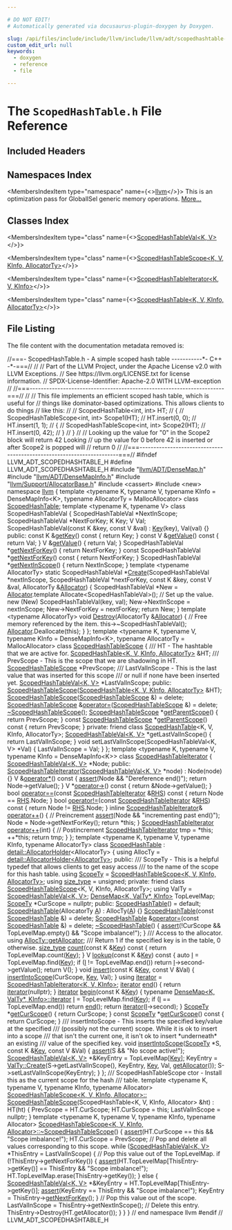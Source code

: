 ```yaml
---

# DO NOT EDIT!
# Automatically generated via docusaurus-plugin-doxygen by Doxygen.

slug: /api/files/include/include/llvm/include/llvm/adt/scopedhashtable-h
custom_edit_url: null
keywords:
  - doxygen
  - reference
  - file

---
```





# The `ScopedHashTable.h` File Reference

<DoxygenPage pluginConfig={pluginConfig}>



## Included Headers

<IncludesList>
<IncludesListItem
  filePath="llvm/ADT/DenseMap.h"
  permalink="/docs/api/files/include/include/llvm/include/llvm/adt/densemap-h"
  isLocal="true" />
<IncludesListItem
  filePath="llvm/ADT/DenseMapInfo.h"
  permalink="/docs/api/files/include/include/llvm/include/llvm/adt/densemapinfo-h"
  isLocal="true" />
<IncludesListItem
  filePath="llvm/Support/AllocatorBase.h"
  permalink="/docs/api/files/include/include/llvm/include/llvm/support/allocatorbase-h"
  isLocal="true" />
<IncludesListItem
  filePath="cassert"
  permalink=""
  isLocal="false" />
<IncludesListItem
  filePath="new"
  permalink=""
  isLocal="false" />
</IncludesList>

## Namespaces Index

<MembersIndex>

<MembersIndexItem
  type="namespace"
  name={<><a href="/docs/api/namespaces/llvm">llvm</a></>}>
This is an optimization pass for GlobalISel generic memory operations. <a href="/docs/api/namespaces/llvm/#details">More...</a>
</MembersIndexItem>

</MembersIndex>

## Classes Index

<MembersIndex>

<MembersIndexItem
  type="class"
  name={<><a href="/docs/api/classes/llvm/scopedhashtableval">ScopedHashTableVal&lt;K, V&gt;</a></>}>
</MembersIndexItem>

<MembersIndexItem
  type="class"
  name={<><a href="/docs/api/classes/llvm/scopedhashtablescope">ScopedHashTableScope&lt;K, V, KInfo, AllocatorTy&gt;</a></>}>
</MembersIndexItem>

<MembersIndexItem
  type="class"
  name={<><a href="/docs/api/classes/llvm/scopedhashtableiterator">ScopedHashTableIterator&lt;K, V, KInfo&gt;</a></>}>
</MembersIndexItem>

<MembersIndexItem
  type="class"
  name={<><a href="/docs/api/classes/llvm/scopedhashtable">ScopedHashTable&lt;K, V, KInfo, AllocatorTy&gt;</a></>}>
</MembersIndexItem>

</MembersIndex>


## File Listing

The file content with the documentation metadata removed is:

<ProgramListing>

<Link id="l00001" /><CodeLine lineNumber="1"><Highlight kind="comment">//===- ScopedHashTable.h - A simple scoped hash table -----------&#42;- C++ -&#42;-===//</Highlight><Highlight kind="normal"></Highlight></CodeLine>
<Link id="l00002" /><CodeLine lineNumber="2"><Highlight kind="normal"></Highlight><Highlight kind="comment">//</Highlight><Highlight kind="normal"></Highlight></CodeLine>
<Link id="l00003" /><CodeLine lineNumber="3"><Highlight kind="normal"></Highlight><Highlight kind="comment">// Part of the LLVM Project, under the Apache License v2.0 with LLVM Exceptions.</Highlight><Highlight kind="normal"></Highlight></CodeLine>
<Link id="l00004" /><CodeLine lineNumber="4"><Highlight kind="normal"></Highlight><Highlight kind="comment">// See https://llvm.org/LICENSE.txt for license information.</Highlight><Highlight kind="normal"></Highlight></CodeLine>
<Link id="l00005" /><CodeLine lineNumber="5"><Highlight kind="normal"></Highlight><Highlight kind="comment">// SPDX-License-Identifier: Apache-2.0 WITH LLVM-exception</Highlight><Highlight kind="normal"></Highlight></CodeLine>
<Link id="l00006" /><CodeLine lineNumber="6"><Highlight kind="normal"></Highlight><Highlight kind="comment">//</Highlight><Highlight kind="normal"></Highlight></CodeLine>
<Link id="l00007" /><CodeLine lineNumber="7"><Highlight kind="normal"></Highlight><Highlight kind="comment">//===----------------------------------------------------------------------===//</Highlight><Highlight kind="normal"></Highlight></CodeLine>
<Link id="l00008" /><CodeLine lineNumber="8"><Highlight kind="normal"></Highlight><Highlight kind="comment">//</Highlight><Highlight kind="normal"></Highlight></CodeLine>
<Link id="l00009" /><CodeLine lineNumber="9"><Highlight kind="normal"></Highlight><Highlight kind="comment">// This file implements an efficient scoped hash table, which is useful for</Highlight><Highlight kind="normal"></Highlight></CodeLine>
<Link id="l00010" /><CodeLine lineNumber="10"><Highlight kind="normal"></Highlight><Highlight kind="comment">// things like dominator-based optimizations.  This allows clients to do things</Highlight><Highlight kind="normal"></Highlight></CodeLine>
<Link id="l00011" /><CodeLine lineNumber="11"><Highlight kind="normal"></Highlight><Highlight kind="comment">// like this:</Highlight><Highlight kind="normal"></Highlight></CodeLine>
<Link id="l00012" /><CodeLine lineNumber="12"><Highlight kind="normal"></Highlight><Highlight kind="comment">//</Highlight><Highlight kind="normal"></Highlight></CodeLine>
<Link id="l00013" /><CodeLine lineNumber="13"><Highlight kind="normal"></Highlight><Highlight kind="comment">//  ScopedHashTable&lt;int, int&gt; HT;</Highlight><Highlight kind="normal"></Highlight></CodeLine>
<Link id="l00014" /><CodeLine lineNumber="14"><Highlight kind="normal"></Highlight><Highlight kind="comment">//  &#123;</Highlight><Highlight kind="normal"></Highlight></CodeLine>
<Link id="l00015" /><CodeLine lineNumber="15"><Highlight kind="normal"></Highlight><Highlight kind="comment">//    ScopedHashTableScope&lt;int, int&gt; Scope1(HT);</Highlight><Highlight kind="normal"></Highlight></CodeLine>
<Link id="l00016" /><CodeLine lineNumber="16"><Highlight kind="normal"></Highlight><Highlight kind="comment">//    HT.insert(0, 0);</Highlight><Highlight kind="normal"></Highlight></CodeLine>
<Link id="l00017" /><CodeLine lineNumber="17"><Highlight kind="normal"></Highlight><Highlight kind="comment">//    HT.insert(1, 1);</Highlight><Highlight kind="normal"></Highlight></CodeLine>
<Link id="l00018" /><CodeLine lineNumber="18"><Highlight kind="normal"></Highlight><Highlight kind="comment">//    &#123;</Highlight><Highlight kind="normal"></Highlight></CodeLine>
<Link id="l00019" /><CodeLine lineNumber="19"><Highlight kind="normal"></Highlight><Highlight kind="comment">//      ScopedHashTableScope&lt;int, int&gt; Scope2(HT);</Highlight><Highlight kind="normal"></Highlight></CodeLine>
<Link id="l00020" /><CodeLine lineNumber="20"><Highlight kind="normal"></Highlight><Highlight kind="comment">//      HT.insert(0, 42);</Highlight><Highlight kind="normal"></Highlight></CodeLine>
<Link id="l00021" /><CodeLine lineNumber="21"><Highlight kind="normal"></Highlight><Highlight kind="comment">//    &#125;</Highlight><Highlight kind="normal"></Highlight></CodeLine>
<Link id="l00022" /><CodeLine lineNumber="22"><Highlight kind="normal"></Highlight><Highlight kind="comment">//  &#125;</Highlight><Highlight kind="normal"></Highlight></CodeLine>
<Link id="l00023" /><CodeLine lineNumber="23"><Highlight kind="normal"></Highlight><Highlight kind="comment">//</Highlight><Highlight kind="normal"></Highlight></CodeLine>
<Link id="l00024" /><CodeLine lineNumber="24"><Highlight kind="normal"></Highlight><Highlight kind="comment">// Looking up the value for &quot;0&quot; in the Scope2 block will return 42  Looking</Highlight><Highlight kind="normal"></Highlight></CodeLine>
<Link id="l00025" /><CodeLine lineNumber="25"><Highlight kind="normal"></Highlight><Highlight kind="comment">// up the value for 0 before 42 is inserted or after Scope2 is popped will</Highlight><Highlight kind="normal"></Highlight></CodeLine>
<Link id="l00026" /><CodeLine lineNumber="26"><Highlight kind="normal"></Highlight><Highlight kind="comment">// return 0</Highlight><Highlight kind="normal"></Highlight></CodeLine>
<Link id="l00027" /><CodeLine lineNumber="27"><Highlight kind="normal"></Highlight><Highlight kind="comment">//</Highlight><Highlight kind="normal"></Highlight></CodeLine>
<Link id="l00028" /><CodeLine lineNumber="28"><Highlight kind="normal"></Highlight><Highlight kind="comment">//===----------------------------------------------------------------------===//</Highlight><Highlight kind="normal"></Highlight></CodeLine>
<Link id="l00029" /><CodeLine lineNumber="29"><Highlight kind="normal"></Highlight></CodeLine>
<Link id="l00030" /><CodeLine lineNumber="30"><Highlight kind="normal"></Highlight><Highlight kind="preprocessor">#ifndef LLVM&#95;ADT&#95;SCOPEDHASHTABLE&#95;H</Highlight><Highlight kind="normal"></Highlight></CodeLine>
<Link id="l00031" /><CodeLine lineNumber="31"><Highlight kind="normal"></Highlight><Highlight kind="preprocessor">#define LLVM&#95;ADT&#95;SCOPEDHASHTABLE&#95;H</Highlight><Highlight kind="normal"></Highlight></CodeLine>
<Link id="l00032" /><CodeLine lineNumber="32"><Highlight kind="normal"></Highlight></CodeLine>
<Link id="l00033" /><CodeLine lineNumber="33"><Highlight kind="normal"></Highlight><Highlight kind="preprocessor">#include &quot;<a href="/docs/api/files/include/include/llvm/include/llvm/adt/densemap-h">llvm/ADT/DenseMap.h</a>&quot;</Highlight><Highlight kind="normal"></Highlight></CodeLine>
<Link id="l00034" /><CodeLine lineNumber="34"><Highlight kind="normal"></Highlight><Highlight kind="preprocessor">#include &quot;<a href="/docs/api/files/include/include/llvm/include/llvm/adt/densemapinfo-h">llvm/ADT/DenseMapInfo.h</a>&quot;</Highlight><Highlight kind="normal"></Highlight></CodeLine>
<Link id="l00035" /><CodeLine lineNumber="35"><Highlight kind="normal"></Highlight><Highlight kind="preprocessor">#include &quot;<a href="/docs/api/files/include/include/llvm/include/llvm/support/allocatorbase-h">llvm/Support/AllocatorBase.h</a>&quot;</Highlight><Highlight kind="normal"></Highlight></CodeLine>
<Link id="l00036" /><CodeLine lineNumber="36"><Highlight kind="normal"></Highlight><Highlight kind="preprocessor">#include &lt;cassert&gt;</Highlight><Highlight kind="normal"></Highlight></CodeLine>
<Link id="l00037" /><CodeLine lineNumber="37"><Highlight kind="normal"></Highlight><Highlight kind="preprocessor">#include &lt;new&gt;</Highlight><Highlight kind="normal"></Highlight></CodeLine>
<Link id="l00038" /><CodeLine lineNumber="38"><Highlight kind="normal"></Highlight></CodeLine>
<Link id="l00039" /><CodeLine lineNumber="39"><Highlight kind="normal"></Highlight><Highlight kind="keyword">namespace </Highlight><Highlight kind="normal"><a href="/docs/api/namespaces/llvm">llvm</a> &#123;</Highlight></CodeLine>
<Link id="l00040" /><CodeLine lineNumber="40"><Highlight kind="normal"></Highlight></CodeLine>
<Link id="l00041" /><CodeLine lineNumber="41"><Highlight kind="normal"></Highlight><Highlight kind="keyword">template</Highlight><Highlight kind="normal"> &lt;</Highlight><Highlight kind="keyword">typename</Highlight><Highlight kind="normal"> K, </Highlight><Highlight kind="keyword">typename</Highlight><Highlight kind="normal"> V, </Highlight><Highlight kind="keyword">typename</Highlight><Highlight kind="normal"> KInfo = DenseMapInfo&lt;K&gt;,</Highlight></CodeLine>
<Link id="l00042" /><CodeLine lineNumber="42"><Highlight kind="normal">          </Highlight><Highlight kind="keyword">typename</Highlight><Highlight kind="normal"> AllocatorTy = MallocAllocator&gt;</Highlight></CodeLine>
<Link id="l00043" /><CodeLine lineNumber="43"><Highlight kind="normal"></Highlight><Highlight kind="keyword">class </Highlight><Highlight kind="normal"><a href="/docs/api/classes/llvm/scopedhashtable">ScopedHashTable</a>;</Highlight></CodeLine>
<Link id="l00044" /><CodeLine lineNumber="44"><Highlight kind="normal"></Highlight></CodeLine>
<Link id="l00045" /><CodeLine lineNumber="45"><Highlight kind="normal"></Highlight><Highlight kind="keyword">template</Highlight><Highlight kind="normal"> &lt;</Highlight><Highlight kind="keyword">typename</Highlight><Highlight kind="normal"> K, </Highlight><Highlight kind="keyword">typename</Highlight><Highlight kind="normal"> V&gt;</Highlight></CodeLine>
<Link id="l00046" /><CodeLine lineNumber="46" lineLink="/docs/api/classes/llvm/scopedhashtableval"><Highlight kind="normal"></Highlight><Highlight kind="keyword">class </Highlight><Highlight kind="normal">ScopedHashTableVal &#123;</Highlight></CodeLine>
<Link id="l00047" /><CodeLine lineNumber="47"><Highlight kind="normal">  ScopedHashTableVal &#42;NextInScope;</Highlight></CodeLine>
<Link id="l00048" /><CodeLine lineNumber="48"><Highlight kind="normal">  ScopedHashTableVal &#42;NextForKey;</Highlight></CodeLine>
<Link id="l00049" /><CodeLine lineNumber="49"><Highlight kind="normal">  K Key;</Highlight></CodeLine>
<Link id="l00050" /><CodeLine lineNumber="50"><Highlight kind="normal">  V Val;</Highlight></CodeLine>
<Link id="l00051" /><CodeLine lineNumber="51"><Highlight kind="normal"></Highlight></CodeLine>
<Link id="l00052" /><CodeLine lineNumber="52"><Highlight kind="normal">  ScopedHashTableVal(</Highlight><Highlight kind="keyword">const</Highlight><Highlight kind="normal"> K &amp;key, </Highlight><Highlight kind="keyword">const</Highlight><Highlight kind="normal"> V &amp;val) : <a href="/docs/api/namespaces/llvm/#a98c6256d0644613c6b5b3e2ef06ef5ce">Key</a>(key), Val(val) &#123;&#125;</Highlight></CodeLine>
<Link id="l00053" /><CodeLine lineNumber="53"><Highlight kind="normal"></Highlight></CodeLine>
<Link id="l00054" /><CodeLine lineNumber="54"><Highlight kind="normal"></Highlight><Highlight kind="keyword">public</Highlight><Highlight kind="normal">:</Highlight></CodeLine>
<Link id="l00055" /><CodeLine lineNumber="55" lineLink="/docs/api/classes/llvm/scopedhashtableval/#ace5a29e75564ccebe554c7dda1aae12b"><Highlight kind="normal">  </Highlight><Highlight kind="keyword">const</Highlight><Highlight kind="normal"> K &amp;<a href="/docs/api/classes/llvm/scopedhashtableval/#ace5a29e75564ccebe554c7dda1aae12b">getKey</a>()</Highlight><Highlight kind="keyword"> const </Highlight><Highlight kind="normal">&#123; </Highlight><Highlight kind="keywordflow">return</Highlight><Highlight kind="normal"> Key; &#125;</Highlight></CodeLine>
<Link id="l00056" /><CodeLine lineNumber="56" lineLink="/docs/api/classes/llvm/scopedhashtableval/#ae7c9172f0e614ed7b6b650b39dad03fb"><Highlight kind="normal">  </Highlight><Highlight kind="keyword">const</Highlight><Highlight kind="normal"> V &amp;<a href="/docs/api/classes/llvm/scopedhashtableval/#ae7c9172f0e614ed7b6b650b39dad03fb">getValue</a>()</Highlight><Highlight kind="keyword"> const </Highlight><Highlight kind="normal">&#123; </Highlight><Highlight kind="keywordflow">return</Highlight><Highlight kind="normal"> Val; &#125;</Highlight></CodeLine>
<Link id="l00057" /><CodeLine lineNumber="57" lineLink="/docs/api/classes/llvm/scopedhashtableval/#a2a6293431d6f6c1ae3c07b256b81fbc5"><Highlight kind="normal">  V &amp;<a href="/docs/api/classes/llvm/scopedhashtableval/#a2a6293431d6f6c1ae3c07b256b81fbc5">getValue</a>() &#123; </Highlight><Highlight kind="keywordflow">return</Highlight><Highlight kind="normal"> Val; &#125;</Highlight></CodeLine>
<Link id="l00058" /><CodeLine lineNumber="58"><Highlight kind="normal"></Highlight></CodeLine>
<Link id="l00059" /><CodeLine lineNumber="59" lineLink="/docs/api/classes/llvm/scopedhashtableval/#a597a5c17243399240755269d48bd9c1e"><Highlight kind="normal">  ScopedHashTableVal &#42;<a href="/docs/api/classes/llvm/scopedhashtableval/#a597a5c17243399240755269d48bd9c1e">getNextForKey</a>() &#123; </Highlight><Highlight kind="keywordflow">return</Highlight><Highlight kind="normal"> NextForKey; &#125;</Highlight></CodeLine>
<Link id="l00060" /><CodeLine lineNumber="60" lineLink="/docs/api/classes/llvm/scopedhashtableval/#aa3e788e3619b7596f770ddeba196a493"><Highlight kind="normal">  </Highlight><Highlight kind="keyword">const</Highlight><Highlight kind="normal"> ScopedHashTableVal &#42;<a href="/docs/api/classes/llvm/scopedhashtableval/#aa3e788e3619b7596f770ddeba196a493">getNextForKey</a>()</Highlight><Highlight kind="keyword"> const </Highlight><Highlight kind="normal">&#123; </Highlight><Highlight kind="keywordflow">return</Highlight><Highlight kind="normal"> NextForKey; &#125;</Highlight></CodeLine>
<Link id="l00061" /><CodeLine lineNumber="61" lineLink="/docs/api/classes/llvm/scopedhashtableval/#a177c8601cf38b4dc7b2539a10e05e539"><Highlight kind="normal">  ScopedHashTableVal &#42;<a href="/docs/api/classes/llvm/scopedhashtableval/#a177c8601cf38b4dc7b2539a10e05e539">getNextInScope</a>() &#123; </Highlight><Highlight kind="keywordflow">return</Highlight><Highlight kind="normal"> NextInScope; &#125;</Highlight></CodeLine>
<Link id="l00062" /><CodeLine lineNumber="62"><Highlight kind="normal"></Highlight></CodeLine>
<Link id="l00063" /><CodeLine lineNumber="63"><Highlight kind="normal">  </Highlight><Highlight kind="keyword">template</Highlight><Highlight kind="normal"> &lt;</Highlight><Highlight kind="keyword">typename</Highlight><Highlight kind="normal"> AllocatorTy&gt;</Highlight></CodeLine>
<Link id="l00064" /><CodeLine lineNumber="64" lineLink="/docs/api/classes/llvm/scopedhashtableval/#a6d22d2a91de38c04fe692f57ed5aba3e"><Highlight kind="normal">  </Highlight><Highlight kind="keyword">static</Highlight><Highlight kind="normal"> ScopedHashTableVal &#42;<a href="/docs/api/classes/llvm/scopedhashtableval/#a6d22d2a91de38c04fe692f57ed5aba3e">Create</a>(ScopedHashTableVal &#42;nextInScope,</Highlight></CodeLine>
<Link id="l00065" /><CodeLine lineNumber="65"><Highlight kind="normal">                                    ScopedHashTableVal &#42;nextForKey,</Highlight></CodeLine>
<Link id="l00066" /><CodeLine lineNumber="66"><Highlight kind="normal">                                    </Highlight><Highlight kind="keyword">const</Highlight><Highlight kind="normal"> K &amp;key, </Highlight><Highlight kind="keyword">const</Highlight><Highlight kind="normal"> V &amp;val,</Highlight></CodeLine>
<Link id="l00067" /><CodeLine lineNumber="67"><Highlight kind="normal">                                    AllocatorTy &amp;<a href="/docs/api/files/lib/lib/codegen/regallocbasic-cpp/#ad5d00e1d77644d95847b9bf8da12b759">Allocator</a>) &#123;</Highlight></CodeLine>
<Link id="l00068" /><CodeLine lineNumber="68"><Highlight kind="normal">    ScopedHashTableVal &#42;New = <a href="/docs/api/files/lib/lib/codegen/regallocbasic-cpp/#ad5d00e1d77644d95847b9bf8da12b759">Allocator</a>.template Allocate&lt;ScopedHashTableVal&gt;();</Highlight></CodeLine>
<Link id="l00069" /><CodeLine lineNumber="69"><Highlight kind="normal">    </Highlight><Highlight kind="comment">// Set up the value.</Highlight><Highlight kind="normal"></Highlight></CodeLine>
<Link id="l00070" /><CodeLine lineNumber="70"><Highlight kind="normal">    </Highlight><Highlight kind="keyword">new</Highlight><Highlight kind="normal"> (New) ScopedHashTableVal(key, val);</Highlight></CodeLine>
<Link id="l00071" /><CodeLine lineNumber="71"><Highlight kind="normal">    New-&gt;NextInScope = nextInScope;</Highlight></CodeLine>
<Link id="l00072" /><CodeLine lineNumber="72"><Highlight kind="normal">    New-&gt;NextForKey = nextForKey;</Highlight></CodeLine>
<Link id="l00073" /><CodeLine lineNumber="73"><Highlight kind="normal">    </Highlight><Highlight kind="keywordflow">return</Highlight><Highlight kind="normal"> New;</Highlight></CodeLine>
<Link id="l00074" /><CodeLine lineNumber="74"><Highlight kind="normal">  &#125;</Highlight></CodeLine>
<Link id="l00075" /><CodeLine lineNumber="75"><Highlight kind="normal"></Highlight></CodeLine>
<Link id="l00076" /><CodeLine lineNumber="76" lineLink="/docs/api/classes/llvm/scopedhashtableval/#afa142de6353eb00dc802a4fdaa752ac8"><Highlight kind="normal">  </Highlight><Highlight kind="keyword">template</Highlight><Highlight kind="normal"> &lt;</Highlight><Highlight kind="keyword">typename</Highlight><Highlight kind="normal"> AllocatorTy&gt; </Highlight><Highlight kind="keywordtype">void</Highlight><Highlight kind="normal"> <a href="/docs/api/classes/llvm/scopedhashtableval/#afa142de6353eb00dc802a4fdaa752ac8">Destroy</a>(AllocatorTy &amp;<a href="/docs/api/files/lib/lib/codegen/regallocbasic-cpp/#ad5d00e1d77644d95847b9bf8da12b759">Allocator</a>) &#123;</Highlight></CodeLine>
<Link id="l00077" /><CodeLine lineNumber="77"><Highlight kind="normal">    </Highlight><Highlight kind="comment">// Free memory referenced by the item.</Highlight><Highlight kind="normal"></Highlight></CodeLine>
<Link id="l00078" /><CodeLine lineNumber="78"><Highlight kind="normal">    this-&gt;~ScopedHashTableVal();</Highlight></CodeLine>
<Link id="l00079" /><CodeLine lineNumber="79"><Highlight kind="normal">    <a href="/docs/api/files/lib/lib/codegen/regallocbasic-cpp/#ad5d00e1d77644d95847b9bf8da12b759">Allocator</a>.Deallocate(</Highlight><Highlight kind="keyword">this</Highlight><Highlight kind="normal">);</Highlight></CodeLine>
<Link id="l00080" /><CodeLine lineNumber="80"><Highlight kind="normal">  &#125;</Highlight></CodeLine>
<Link id="l00081" /><CodeLine lineNumber="81"><Highlight kind="normal">&#125;;</Highlight></CodeLine>
<Link id="l00082" /><CodeLine lineNumber="82"><Highlight kind="normal"></Highlight></CodeLine>
<Link id="l00083" /><CodeLine lineNumber="83"><Highlight kind="normal"></Highlight><Highlight kind="keyword">template</Highlight><Highlight kind="normal"> &lt;</Highlight><Highlight kind="keyword">typename</Highlight><Highlight kind="normal"> K, </Highlight><Highlight kind="keyword">typename</Highlight><Highlight kind="normal"> V, </Highlight><Highlight kind="keyword">typename</Highlight><Highlight kind="normal"> KInfo = DenseMapInfo&lt;K&gt;,</Highlight></CodeLine>
<Link id="l00084" /><CodeLine lineNumber="84"><Highlight kind="normal">          </Highlight><Highlight kind="keyword">typename</Highlight><Highlight kind="normal"> AllocatorTy = MallocAllocator&gt;</Highlight></CodeLine>
<Link id="l00085" /><CodeLine lineNumber="85" lineLink="/docs/api/classes/llvm/scopedhashtablescope"><Highlight kind="normal"></Highlight><Highlight kind="keyword">class </Highlight><Highlight kind="normal"><a href="/docs/api/classes/llvm/scopedhashtablescope/#af91386e961a111e83d3f3b0f59ef2d4f">ScopedHashTableScope</a> &#123;</Highlight><Highlight kind="comment"></Highlight></CodeLine>
<Link id="l00086" /><CodeLine lineNumber="86"><Highlight kind="comment">  /// HT - The hashtable that we are active for.</Highlight><Highlight kind="normal"></Highlight></CodeLine>
<Link id="l00087" /><CodeLine lineNumber="87"><Highlight kind="normal">  <a href="/docs/api/classes/llvm/scopedhashtable">ScopedHashTable&lt;K, V, KInfo, AllocatorTy&gt;</a> &amp;HT;</Highlight></CodeLine>
<Link id="l00088" /><CodeLine lineNumber="88"><Highlight kind="normal"></Highlight><Highlight kind="comment"></Highlight></CodeLine>
<Link id="l00089" /><CodeLine lineNumber="89"><Highlight kind="comment">  /// PrevScope - This is the scope that we are shadowing in HT.</Highlight><Highlight kind="normal"></Highlight></CodeLine>
<Link id="l00090" /><CodeLine lineNumber="90"><Highlight kind="normal">  <a href="/docs/api/classes/llvm/scopedhashtablescope/#af91386e961a111e83d3f3b0f59ef2d4f">ScopedHashTableScope</a> &#42;PrevScope;</Highlight></CodeLine>
<Link id="l00091" /><CodeLine lineNumber="91"><Highlight kind="normal"></Highlight><Highlight kind="comment"></Highlight></CodeLine>
<Link id="l00092" /><CodeLine lineNumber="92"><Highlight kind="comment">  /// LastValInScope - This is the last value that was inserted for this scope</Highlight></CodeLine>
<Link id="l00093" /><CodeLine lineNumber="93"><Highlight kind="comment">  /// or null if none have been inserted yet.</Highlight><Highlight kind="normal"></Highlight></CodeLine>
<Link id="l00094" /><CodeLine lineNumber="94"><Highlight kind="normal">  <a href="/docs/api/classes/llvm/scopedhashtableval">ScopedHashTableVal&lt;K, V&gt;</a> &#42;LastValInScope;</Highlight></CodeLine>
<Link id="l00095" /><CodeLine lineNumber="95"><Highlight kind="normal"></Highlight></CodeLine>
<Link id="l00096" /><CodeLine lineNumber="96"><Highlight kind="normal"></Highlight><Highlight kind="keyword">public</Highlight><Highlight kind="normal">:</Highlight></CodeLine>
<Link id="l00097" /><CodeLine lineNumber="97" lineLink="/docs/api/classes/llvm/scopedhashtablescope/#af91386e961a111e83d3f3b0f59ef2d4f"><Highlight kind="normal">  <a href="/docs/api/classes/llvm/scopedhashtablescope/#af91386e961a111e83d3f3b0f59ef2d4f">ScopedHashTableScope</a>(<a href="/docs/api/classes/llvm/scopedhashtable">ScopedHashTable&lt;K, V, KInfo, AllocatorTy&gt;</a> &amp;HT);</Highlight></CodeLine>
<Link id="l00098" /><CodeLine lineNumber="98" lineLink="/docs/api/classes/llvm/scopedhashtablescope/#ac2b26ed8433baba149c5e11d671a4dbe"><Highlight kind="normal">  <a href="/docs/api/classes/llvm/scopedhashtablescope/#ac2b26ed8433baba149c5e11d671a4dbe">ScopedHashTableScope</a>(<a href="/docs/api/classes/llvm/scopedhashtablescope/#af91386e961a111e83d3f3b0f59ef2d4f">ScopedHashTableScope</a> &amp;) = </Highlight><Highlight kind="keyword">delete</Highlight><Highlight kind="normal">;</Highlight></CodeLine>
<Link id="l00099" /><CodeLine lineNumber="99" lineLink="/docs/api/classes/llvm/scopedhashtablescope/#a1e32f99b7bd88dd25fa20f1cc123cdaa"><Highlight kind="normal">  <a href="/docs/api/classes/llvm/scopedhashtablescope/#af91386e961a111e83d3f3b0f59ef2d4f">ScopedHashTableScope</a> &amp;<a href="/docs/api/classes/llvm/scopedhashtablescope/#a1e32f99b7bd88dd25fa20f1cc123cdaa">operator=</a>(<a href="/docs/api/classes/llvm/scopedhashtablescope/#af91386e961a111e83d3f3b0f59ef2d4f">ScopedHashTableScope</a> &amp;) = </Highlight><Highlight kind="keyword">delete</Highlight><Highlight kind="normal">;</Highlight></CodeLine>
<Link id="l00100" /><CodeLine lineNumber="100" lineLink="/docs/api/classes/llvm/scopedhashtablescope/#a4e760236e413a4c31537281e1d5425d5"><Highlight kind="normal">  <a href="/docs/api/classes/llvm/scopedhashtablescope/#a4e760236e413a4c31537281e1d5425d5">~ScopedHashTableScope</a>();</Highlight></CodeLine>
<Link id="l00101" /><CodeLine lineNumber="101"><Highlight kind="normal"></Highlight></CodeLine>
<Link id="l00102" /><CodeLine lineNumber="102" lineLink="/docs/api/classes/llvm/scopedhashtablescope/#aec960aa068b9427f3707531a55bfab33"><Highlight kind="normal">  <a href="/docs/api/classes/llvm/scopedhashtablescope/#af91386e961a111e83d3f3b0f59ef2d4f">ScopedHashTableScope</a> &#42;<a href="/docs/api/classes/llvm/scopedhashtablescope/#aec960aa068b9427f3707531a55bfab33">getParentScope</a>() &#123; </Highlight><Highlight kind="keywordflow">return</Highlight><Highlight kind="normal"> PrevScope; &#125;</Highlight></CodeLine>
<Link id="l00103" /><CodeLine lineNumber="103" lineLink="/docs/api/classes/llvm/scopedhashtablescope/#aec4b1717a0e96966cc0b52078a5ced64"><Highlight kind="normal">  </Highlight><Highlight kind="keyword">const</Highlight><Highlight kind="normal"> <a href="/docs/api/classes/llvm/scopedhashtablescope/#af91386e961a111e83d3f3b0f59ef2d4f">ScopedHashTableScope</a> &#42;<a href="/docs/api/classes/llvm/scopedhashtablescope/#aec4b1717a0e96966cc0b52078a5ced64">getParentScope</a>()</Highlight><Highlight kind="keyword"> const </Highlight><Highlight kind="normal">&#123; </Highlight><Highlight kind="keywordflow">return</Highlight><Highlight kind="normal"> PrevScope; &#125;</Highlight></CodeLine>
<Link id="l00104" /><CodeLine lineNumber="104"><Highlight kind="normal"></Highlight></CodeLine>
<Link id="l00105" /><CodeLine lineNumber="105"><Highlight kind="normal"></Highlight><Highlight kind="keyword">private</Highlight><Highlight kind="normal">:</Highlight></CodeLine>
<Link id="l00106" /><CodeLine lineNumber="106"><Highlight kind="normal">  </Highlight><Highlight kind="keyword">friend</Highlight><Highlight kind="normal"> </Highlight><Highlight kind="keyword">class </Highlight><Highlight kind="normal"><a href="/docs/api/classes/llvm/scopedhashtable">ScopedHashTable</a>&lt;K, V, KInfo, AllocatorTy&gt;;</Highlight></CodeLine>
<Link id="l00107" /><CodeLine lineNumber="107"><Highlight kind="normal"></Highlight></CodeLine>
<Link id="l00108" /><CodeLine lineNumber="108"><Highlight kind="normal">  <a href="/docs/api/classes/llvm/scopedhashtableval">ScopedHashTableVal&lt;K, V&gt;</a> &#42;getLastValInScope() &#123;</Highlight></CodeLine>
<Link id="l00109" /><CodeLine lineNumber="109"><Highlight kind="normal">    </Highlight><Highlight kind="keywordflow">return</Highlight><Highlight kind="normal"> LastValInScope;</Highlight></CodeLine>
<Link id="l00110" /><CodeLine lineNumber="110"><Highlight kind="normal">  &#125;</Highlight></CodeLine>
<Link id="l00111" /><CodeLine lineNumber="111"><Highlight kind="normal"></Highlight></CodeLine>
<Link id="l00112" /><CodeLine lineNumber="112"><Highlight kind="normal">  </Highlight><Highlight kind="keywordtype">void</Highlight><Highlight kind="normal"> setLastValInScope(ScopedHashTableVal&lt;K, V&gt; &#42;Val) &#123;</Highlight></CodeLine>
<Link id="l00113" /><CodeLine lineNumber="113"><Highlight kind="normal">    LastValInScope = Val;</Highlight></CodeLine>
<Link id="l00114" /><CodeLine lineNumber="114"><Highlight kind="normal">  &#125;</Highlight></CodeLine>
<Link id="l00115" /><CodeLine lineNumber="115"><Highlight kind="normal">&#125;;</Highlight></CodeLine>
<Link id="l00116" /><CodeLine lineNumber="116"><Highlight kind="normal"></Highlight></CodeLine>
<Link id="l00117" /><CodeLine lineNumber="117"><Highlight kind="normal"></Highlight><Highlight kind="keyword">template</Highlight><Highlight kind="normal"> &lt;</Highlight><Highlight kind="keyword">typename</Highlight><Highlight kind="normal"> K, </Highlight><Highlight kind="keyword">typename</Highlight><Highlight kind="normal"> V, </Highlight><Highlight kind="keyword">typename</Highlight><Highlight kind="normal"> KInfo = DenseMapInfo&lt;K&gt;&gt;</Highlight></CodeLine>
<Link id="l00118" /><CodeLine lineNumber="118" lineLink="/docs/api/classes/llvm/scopedhashtableiterator"><Highlight kind="normal"></Highlight><Highlight kind="keyword">class </Highlight><Highlight kind="normal"><a href="/docs/api/classes/llvm/scopedhashtableiterator/#a0b4c19baa7002b51de4cd784711da4b6">ScopedHashTableIterator</a> &#123;</Highlight></CodeLine>
<Link id="l00119" /><CodeLine lineNumber="119"><Highlight kind="normal">  <a href="/docs/api/classes/llvm/scopedhashtableval">ScopedHashTableVal&lt;K, V&gt;</a> &#42;Node;</Highlight></CodeLine>
<Link id="l00120" /><CodeLine lineNumber="120"><Highlight kind="normal"></Highlight></CodeLine>
<Link id="l00121" /><CodeLine lineNumber="121"><Highlight kind="normal"></Highlight><Highlight kind="keyword">public</Highlight><Highlight kind="normal">:</Highlight></CodeLine>
<Link id="l00122" /><CodeLine lineNumber="122" lineLink="/docs/api/classes/llvm/scopedhashtableiterator/#a0b4c19baa7002b51de4cd784711da4b6"><Highlight kind="normal">  <a href="/docs/api/classes/llvm/scopedhashtableiterator/#a0b4c19baa7002b51de4cd784711da4b6">ScopedHashTableIterator</a>(<a href="/docs/api/classes/llvm/scopedhashtableval">ScopedHashTableVal&lt;K, V&gt;</a> &#42;node) : Node(node) &#123;&#125;</Highlight></CodeLine>
<Link id="l00123" /><CodeLine lineNumber="123"><Highlight kind="normal"></Highlight></CodeLine>
<Link id="l00124" /><CodeLine lineNumber="124" lineLink="/docs/api/classes/llvm/scopedhashtableiterator/#acd568cac92bc4ae90d328f439f02017f"><Highlight kind="normal">  V &amp;<a href="/docs/api/classes/llvm/scopedhashtableiterator/#acd568cac92bc4ae90d328f439f02017f">operator&#42;</a>()</Highlight><Highlight kind="keyword"> const </Highlight><Highlight kind="normal">&#123;</Highlight></CodeLine>
<Link id="l00125" /><CodeLine lineNumber="125"><Highlight kind="normal">    <a href="/docs/api/files/lib/lib/target/lib/target/amdgpu/silowercontrolflow-cpp/#a4868c5d81c5ccc98c47aeab6244346a0">assert</a>(Node &amp;&amp; </Highlight><Highlight kind="stringliteral">&quot;Dereference end()&quot;</Highlight><Highlight kind="normal">);</Highlight></CodeLine>
<Link id="l00126" /><CodeLine lineNumber="126"><Highlight kind="normal">    </Highlight><Highlight kind="keywordflow">return</Highlight><Highlight kind="normal"> Node-&gt;getValue();</Highlight></CodeLine>
<Link id="l00127" /><CodeLine lineNumber="127"><Highlight kind="normal">  &#125;</Highlight></CodeLine>
<Link id="l00128" /><CodeLine lineNumber="128" lineLink="/docs/api/classes/llvm/scopedhashtableiterator/#ae3f36a479e0b67b30b5e6cee5f983f40"><Highlight kind="normal">  V &#42;<a href="/docs/api/classes/llvm/scopedhashtableiterator/#ae3f36a479e0b67b30b5e6cee5f983f40">operator-&gt;</a>()</Highlight><Highlight kind="keyword"> const </Highlight><Highlight kind="normal">&#123;</Highlight></CodeLine>
<Link id="l00129" /><CodeLine lineNumber="129"><Highlight kind="normal">    </Highlight><Highlight kind="keywordflow">return</Highlight><Highlight kind="normal"> &amp;Node-&gt;getValue();</Highlight></CodeLine>
<Link id="l00130" /><CodeLine lineNumber="130"><Highlight kind="normal">  &#125;</Highlight></CodeLine>
<Link id="l00131" /><CodeLine lineNumber="131"><Highlight kind="normal"></Highlight></CodeLine>
<Link id="l00132" /><CodeLine lineNumber="132" lineLink="/docs/api/classes/llvm/scopedhashtableiterator/#a4c274fe039a76cf26137c3c9d06632d1"><Highlight kind="normal">  </Highlight><Highlight kind="keywordtype">bool</Highlight><Highlight kind="normal"> <a href="/docs/api/classes/llvm/scopedhashtableiterator/#a4c274fe039a76cf26137c3c9d06632d1">operator==</a>(</Highlight><Highlight kind="keyword">const</Highlight><Highlight kind="normal"> <a href="/docs/api/classes/llvm/scopedhashtableiterator/#a0b4c19baa7002b51de4cd784711da4b6">ScopedHashTableIterator</a> &amp;<a href="/docs/api/files/lib/lib/target/lib/target/x86/x86partialreduction-cpp/#a87b8bfbbe9d8f7146d7f20a5fb42efd0">RHS</a>)</Highlight><Highlight kind="keyword"> const </Highlight><Highlight kind="normal">&#123;</Highlight></CodeLine>
<Link id="l00133" /><CodeLine lineNumber="133"><Highlight kind="normal">    </Highlight><Highlight kind="keywordflow">return</Highlight><Highlight kind="normal"> Node == <a href="/docs/api/files/lib/lib/target/lib/target/x86/x86partialreduction-cpp/#a87b8bfbbe9d8f7146d7f20a5fb42efd0">RHS</a>.Node;</Highlight></CodeLine>
<Link id="l00134" /><CodeLine lineNumber="134"><Highlight kind="normal">  &#125;</Highlight></CodeLine>
<Link id="l00135" /><CodeLine lineNumber="135" lineLink="/docs/api/classes/llvm/scopedhashtableiterator/#a9f99b94cf5971ca7028997c054f87546"><Highlight kind="normal">  </Highlight><Highlight kind="keywordtype">bool</Highlight><Highlight kind="normal"> <a href="/docs/api/classes/llvm/scopedhashtableiterator/#a9f99b94cf5971ca7028997c054f87546">operator!=</a>(</Highlight><Highlight kind="keyword">const</Highlight><Highlight kind="normal"> <a href="/docs/api/classes/llvm/scopedhashtableiterator/#a0b4c19baa7002b51de4cd784711da4b6">ScopedHashTableIterator</a> &amp;<a href="/docs/api/files/lib/lib/target/lib/target/x86/x86partialreduction-cpp/#a87b8bfbbe9d8f7146d7f20a5fb42efd0">RHS</a>)</Highlight><Highlight kind="keyword"> const </Highlight><Highlight kind="normal">&#123;</Highlight></CodeLine>
<Link id="l00136" /><CodeLine lineNumber="136"><Highlight kind="normal">    </Highlight><Highlight kind="keywordflow">return</Highlight><Highlight kind="normal"> Node != <a href="/docs/api/files/lib/lib/target/lib/target/x86/x86partialreduction-cpp/#a87b8bfbbe9d8f7146d7f20a5fb42efd0">RHS</a>.Node;</Highlight></CodeLine>
<Link id="l00137" /><CodeLine lineNumber="137"><Highlight kind="normal">  &#125;</Highlight></CodeLine>
<Link id="l00138" /><CodeLine lineNumber="138"><Highlight kind="normal"></Highlight></CodeLine>
<Link id="l00139" /><CodeLine lineNumber="139" lineLink="/docs/api/classes/llvm/scopedhashtableiterator/#a850bd368cb90d7eb93861fff40c9ab16"><Highlight kind="normal">  </Highlight><Highlight kind="keyword">inline</Highlight><Highlight kind="normal"> <a href="/docs/api/classes/llvm/scopedhashtableiterator/#a0b4c19baa7002b51de4cd784711da4b6">ScopedHashTableIterator</a>&amp; <a href="/docs/api/classes/llvm/scopedhashtableiterator/#a850bd368cb90d7eb93861fff40c9ab16">operator++</a>() &#123;          </Highlight><Highlight kind="comment">// Preincrement</Highlight><Highlight kind="normal"></Highlight></CodeLine>
<Link id="l00140" /><CodeLine lineNumber="140"><Highlight kind="normal">    <a href="/docs/api/files/lib/lib/target/lib/target/amdgpu/silowercontrolflow-cpp/#a4868c5d81c5ccc98c47aeab6244346a0">assert</a>(Node &amp;&amp; </Highlight><Highlight kind="stringliteral">&quot;incrementing past end()&quot;</Highlight><Highlight kind="normal">);</Highlight></CodeLine>
<Link id="l00141" /><CodeLine lineNumber="141"><Highlight kind="normal">    Node = Node-&gt;getNextForKey();</Highlight></CodeLine>
<Link id="l00142" /><CodeLine lineNumber="142"><Highlight kind="normal">    </Highlight><Highlight kind="keywordflow">return</Highlight><Highlight kind="normal"> &#42;</Highlight><Highlight kind="keyword">this</Highlight><Highlight kind="normal">;</Highlight></CodeLine>
<Link id="l00143" /><CodeLine lineNumber="143"><Highlight kind="normal">  &#125;</Highlight></CodeLine>
<Link id="l00144" /><CodeLine lineNumber="144" lineLink="/docs/api/classes/llvm/scopedhashtableiterator/#ae573eee195351581071a0bf813a0a839"><Highlight kind="normal">  <a href="/docs/api/classes/llvm/scopedhashtableiterator/#a0b4c19baa7002b51de4cd784711da4b6">ScopedHashTableIterator</a> <a href="/docs/api/classes/llvm/scopedhashtableiterator/#ae573eee195351581071a0bf813a0a839">operator++</a>(</Highlight><Highlight kind="keywordtype">int</Highlight><Highlight kind="normal">) &#123;        </Highlight><Highlight kind="comment">// Postincrement</Highlight><Highlight kind="normal"></Highlight></CodeLine>
<Link id="l00145" /><CodeLine lineNumber="145"><Highlight kind="normal">    <a href="/docs/api/classes/llvm/scopedhashtableiterator/#a0b4c19baa7002b51de4cd784711da4b6">ScopedHashTableIterator</a> tmp = &#42;</Highlight><Highlight kind="keyword">this</Highlight><Highlight kind="normal">; ++&#42;</Highlight><Highlight kind="keyword">this</Highlight><Highlight kind="normal">; </Highlight><Highlight kind="keywordflow">return</Highlight><Highlight kind="normal"> tmp;</Highlight></CodeLine>
<Link id="l00146" /><CodeLine lineNumber="146"><Highlight kind="normal">  &#125;</Highlight></CodeLine>
<Link id="l00147" /><CodeLine lineNumber="147"><Highlight kind="normal">&#125;;</Highlight></CodeLine>
<Link id="l00148" /><CodeLine lineNumber="148"><Highlight kind="normal"></Highlight></CodeLine>
<Link id="l00149" /><CodeLine lineNumber="149"><Highlight kind="normal"></Highlight><Highlight kind="keyword">template</Highlight><Highlight kind="normal"> &lt;</Highlight><Highlight kind="keyword">typename</Highlight><Highlight kind="normal"> K, </Highlight><Highlight kind="keyword">typename</Highlight><Highlight kind="normal"> V, </Highlight><Highlight kind="keyword">typename</Highlight><Highlight kind="normal"> KInfo, </Highlight><Highlight kind="keyword">typename</Highlight><Highlight kind="normal"> AllocatorTy&gt;</Highlight></CodeLine>
<Link id="l00150" /><CodeLine lineNumber="150" lineLink="/docs/api/classes/llvm/scopedhashtable"><Highlight kind="normal"></Highlight><Highlight kind="keyword">class </Highlight><Highlight kind="normal"><a href="/docs/api/classes/llvm/scopedhashtable/#a2213d7506d459bb7d52a5cd8c45c9f16">ScopedHashTable</a> : <a href="/docs/api/classes/llvm/detail/allocatorholder">detail::AllocatorHolder</a>&lt;AllocatorTy&gt; &#123;</Highlight></CodeLine>
<Link id="l00151" /><CodeLine lineNumber="151"><Highlight kind="normal">  </Highlight><Highlight kind="keyword">using </Highlight><Highlight kind="normal">AllocTy = <a href="/docs/api/classes/llvm/detail/allocatorholder">detail::AllocatorHolder&lt;AllocatorTy&gt;</a>;</Highlight></CodeLine>
<Link id="l00152" /><CodeLine lineNumber="152"><Highlight kind="normal"></Highlight></CodeLine>
<Link id="l00153" /><CodeLine lineNumber="153"><Highlight kind="normal"></Highlight><Highlight kind="keyword">public</Highlight><Highlight kind="normal">:</Highlight><Highlight kind="comment"></Highlight></CodeLine>
<Link id="l00154" /><CodeLine lineNumber="154"><Highlight kind="comment">  /// ScopeTy - This is a helpful typedef that allows clients to get easy access</Highlight></CodeLine>
<Link id="l00155" /><CodeLine lineNumber="155"><Highlight kind="comment">  /// to the name of the scope for this hash table.</Highlight><Highlight kind="normal"></Highlight></CodeLine>
<Link id="l00156" /><CodeLine lineNumber="156" lineLink="/docs/api/classes/llvm/scopedhashtable/#a916447ffc6b1b42def2dc801e65d5834"><Highlight kind="normal">  </Highlight><Highlight kind="keyword">using </Highlight><Highlight kind="normal"><a href="/docs/api/classes/llvm/scopedhashtable/#a916447ffc6b1b42def2dc801e65d5834">ScopeTy</a> = <a href="/docs/api/classes/llvm/scopedhashtablescope">ScopedHashTableScope&lt;K, V, KInfo, AllocatorTy&gt;</a>;</Highlight></CodeLine>
<Link id="l00157" /><CodeLine lineNumber="157" lineLink="/docs/api/classes/llvm/scopedhashtable/#a13db7e5f20bc33ffdbfb50f8f1024cf5"><Highlight kind="normal">  </Highlight><Highlight kind="keyword">using </Highlight><Highlight kind="normal"><a href="/docs/api/classes/llvm/scopedhashtable/#a13db7e5f20bc33ffdbfb50f8f1024cf5">size&#95;type</a> = unsigned;</Highlight></CodeLine>
<Link id="l00158" /><CodeLine lineNumber="158"><Highlight kind="normal"></Highlight></CodeLine>
<Link id="l00159" /><CodeLine lineNumber="159"><Highlight kind="normal"></Highlight><Highlight kind="keyword">private</Highlight><Highlight kind="normal">:</Highlight></CodeLine>
<Link id="l00160" /><CodeLine lineNumber="160"><Highlight kind="normal">  </Highlight><Highlight kind="keyword">friend</Highlight><Highlight kind="normal"> </Highlight><Highlight kind="keyword">class </Highlight><Highlight kind="normal"><a href="/docs/api/classes/llvm/scopedhashtablescope">ScopedHashTableScope</a>&lt;K, V, KInfo, AllocatorTy&gt;;</Highlight></CodeLine>
<Link id="l00161" /><CodeLine lineNumber="161"><Highlight kind="normal"></Highlight></CodeLine>
<Link id="l00162" /><CodeLine lineNumber="162"><Highlight kind="normal">  </Highlight><Highlight kind="keyword">using </Highlight><Highlight kind="normal">ValTy = <a href="/docs/api/classes/llvm/scopedhashtableval">ScopedHashTableVal&lt;K, V&gt;</a>;</Highlight></CodeLine>
<Link id="l00163" /><CodeLine lineNumber="163"><Highlight kind="normal"></Highlight></CodeLine>
<Link id="l00164" /><CodeLine lineNumber="164"><Highlight kind="normal">  <a href="/docs/api/classes/llvm/densemap">DenseMap&lt;K, ValTy&#42;, KInfo&gt;</a> TopLevelMap;</Highlight></CodeLine>
<Link id="l00165" /><CodeLine lineNumber="165"><Highlight kind="normal">  <a href="/docs/api/classes/llvm/scopedhashtable/#a916447ffc6b1b42def2dc801e65d5834">ScopeTy</a> &#42;CurScope = </Highlight><Highlight kind="keyword">nullptr</Highlight><Highlight kind="normal">;</Highlight></CodeLine>
<Link id="l00166" /><CodeLine lineNumber="166"><Highlight kind="normal"></Highlight></CodeLine>
<Link id="l00167" /><CodeLine lineNumber="167"><Highlight kind="normal"></Highlight><Highlight kind="keyword">public</Highlight><Highlight kind="normal">:</Highlight></CodeLine>
<Link id="l00168" /><CodeLine lineNumber="168" lineLink="/docs/api/classes/llvm/scopedhashtable/#a2213d7506d459bb7d52a5cd8c45c9f16"><Highlight kind="normal">  <a href="/docs/api/classes/llvm/scopedhashtable/#a2213d7506d459bb7d52a5cd8c45c9f16">ScopedHashTable</a>() = </Highlight><Highlight kind="keywordflow">default</Highlight><Highlight kind="normal">;</Highlight></CodeLine>
<Link id="l00169" /><CodeLine lineNumber="169" lineLink="/docs/api/classes/llvm/scopedhashtable/#a2048ed3be8eea84ec94b2b0526a4c00e"><Highlight kind="normal">  <a href="/docs/api/classes/llvm/scopedhashtable/#a2048ed3be8eea84ec94b2b0526a4c00e">ScopedHashTable</a>(AllocatorTy <a href="/docs/api/files/lib/lib/ir/builtingcs-cpp/#a2e38c85003a042421cde1647632d0b72">A</a>) : AllocTy(<a href="/docs/api/files/lib/lib/ir/builtingcs-cpp/#a2e38c85003a042421cde1647632d0b72">A</a>) &#123;&#125;</Highlight></CodeLine>
<Link id="l00170" /><CodeLine lineNumber="170" lineLink="/docs/api/classes/llvm/scopedhashtable/#a9a4329da5178ed6f696097f29b266ae1"><Highlight kind="normal">  <a href="/docs/api/classes/llvm/scopedhashtable/#a9a4329da5178ed6f696097f29b266ae1">ScopedHashTable</a>(</Highlight><Highlight kind="keyword">const</Highlight><Highlight kind="normal"> <a href="/docs/api/classes/llvm/scopedhashtable/#a2213d7506d459bb7d52a5cd8c45c9f16">ScopedHashTable</a> &amp;) = </Highlight><Highlight kind="keyword">delete</Highlight><Highlight kind="normal">;</Highlight></CodeLine>
<Link id="l00171" /><CodeLine lineNumber="171" lineLink="/docs/api/classes/llvm/scopedhashtable/#a9e67c99ff60dcd5e7451f18a6d8f12ff"><Highlight kind="normal">  <a href="/docs/api/classes/llvm/scopedhashtable/#a2213d7506d459bb7d52a5cd8c45c9f16">ScopedHashTable</a> &amp;<a href="/docs/api/classes/llvm/scopedhashtable/#a9e67c99ff60dcd5e7451f18a6d8f12ff">operator=</a>(</Highlight><Highlight kind="keyword">const</Highlight><Highlight kind="normal"> <a href="/docs/api/classes/llvm/scopedhashtable/#a2213d7506d459bb7d52a5cd8c45c9f16">ScopedHashTable</a> &amp;) = </Highlight><Highlight kind="keyword">delete</Highlight><Highlight kind="normal">;</Highlight></CodeLine>
<Link id="l00172" /><CodeLine lineNumber="172"><Highlight kind="normal"></Highlight></CodeLine>
<Link id="l00173" /><CodeLine lineNumber="173" lineLink="/docs/api/classes/llvm/scopedhashtable/#a5e11b204b1703d5999ac2fac41fab462"><Highlight kind="normal">  <a href="/docs/api/classes/llvm/scopedhashtable/#a5e11b204b1703d5999ac2fac41fab462">~ScopedHashTable</a>() &#123;</Highlight></CodeLine>
<Link id="l00174" /><CodeLine lineNumber="174"><Highlight kind="normal">    <a href="/docs/api/files/lib/lib/target/lib/target/amdgpu/silowercontrolflow-cpp/#a4868c5d81c5ccc98c47aeab6244346a0">assert</a>(!CurScope &amp;&amp; TopLevelMap.empty() &amp;&amp; </Highlight><Highlight kind="stringliteral">&quot;Scope imbalance!&quot;</Highlight><Highlight kind="normal">);</Highlight></CodeLine>
<Link id="l00175" /><CodeLine lineNumber="175"><Highlight kind="normal">  &#125;</Highlight></CodeLine>
<Link id="l00176" /><CodeLine lineNumber="176"><Highlight kind="normal"></Highlight><Highlight kind="comment"></Highlight></CodeLine>
<Link id="l00177" /><CodeLine lineNumber="177"><Highlight kind="comment">  /// Access to the allocator.</Highlight><Highlight kind="normal"></Highlight></CodeLine>
<Link id="l00178" /><CodeLine lineNumber="178"><Highlight kind="normal">  </Highlight><Highlight kind="keyword">using </Highlight><Highlight kind="normal"><a href="/docs/api/classes/llvm/detail/allocatorholder/#a3a804e12cb489b6d3d462de0f4455c08">AllocTy::getAllocator</a>;</Highlight></CodeLine>
<Link id="l00179" /><CodeLine lineNumber="179"><Highlight kind="normal"></Highlight><Highlight kind="comment"></Highlight></CodeLine>
<Link id="l00180" /><CodeLine lineNumber="180"><Highlight kind="comment">  /// Return 1 if the specified key is in the table, 0 otherwise.</Highlight><Highlight kind="normal"></Highlight></CodeLine>
<Link id="l00181" /><CodeLine lineNumber="181" lineLink="/docs/api/classes/llvm/scopedhashtable/#a86b57beae85f13dc852a21a7a9a01706"><Highlight kind="normal">  <a href="/docs/api/classes/llvm/scopedhashtable/#a13db7e5f20bc33ffdbfb50f8f1024cf5">size&#95;type</a> <a href="/docs/api/classes/llvm/scopedhashtable/#a86b57beae85f13dc852a21a7a9a01706">count</a>(</Highlight><Highlight kind="keyword">const</Highlight><Highlight kind="normal"> K &amp;<a href="/docs/api/namespaces/llvm/#a98c6256d0644613c6b5b3e2ef06ef5ce">Key</a>)</Highlight><Highlight kind="keyword"> const </Highlight><Highlight kind="normal">&#123;</Highlight></CodeLine>
<Link id="l00182" /><CodeLine lineNumber="182"><Highlight kind="normal">    </Highlight><Highlight kind="keywordflow">return</Highlight><Highlight kind="normal"> TopLevelMap.count(<a href="/docs/api/namespaces/llvm/#a98c6256d0644613c6b5b3e2ef06ef5ce">Key</a>);</Highlight></CodeLine>
<Link id="l00183" /><CodeLine lineNumber="183"><Highlight kind="normal">  &#125;</Highlight></CodeLine>
<Link id="l00184" /><CodeLine lineNumber="184"><Highlight kind="normal"></Highlight></CodeLine>
<Link id="l00185" /><CodeLine lineNumber="185" lineLink="/docs/api/classes/llvm/scopedhashtable/#a884e7be3a62ba237e508f84939b16d0e"><Highlight kind="normal">  V <a href="/docs/api/classes/llvm/scopedhashtable/#a884e7be3a62ba237e508f84939b16d0e">lookup</a>(</Highlight><Highlight kind="keyword">const</Highlight><Highlight kind="normal"> K &amp;<a href="/docs/api/namespaces/llvm/#a98c6256d0644613c6b5b3e2ef06ef5ce">Key</a>)</Highlight><Highlight kind="keyword"> const </Highlight><Highlight kind="normal">&#123;</Highlight></CodeLine>
<Link id="l00186" /><CodeLine lineNumber="186"><Highlight kind="normal">    </Highlight><Highlight kind="keyword">auto</Highlight><Highlight kind="normal"> <a href="/docs/api/files/lib/lib/support/md5-cpp/#ac0eafdc9ee161b71e7af98af736952fd">I</a> = TopLevelMap.find(<a href="/docs/api/namespaces/llvm/#a98c6256d0644613c6b5b3e2ef06ef5ce">Key</a>);</Highlight></CodeLine>
<Link id="l00187" /><CodeLine lineNumber="187"><Highlight kind="normal">    </Highlight><Highlight kind="keywordflow">if</Highlight><Highlight kind="normal"> (<a href="/docs/api/files/lib/lib/support/md5-cpp/#ac0eafdc9ee161b71e7af98af736952fd">I</a> != TopLevelMap.end())</Highlight></CodeLine>
<Link id="l00188" /><CodeLine lineNumber="188"><Highlight kind="normal">      </Highlight><Highlight kind="keywordflow">return</Highlight><Highlight kind="normal"> <a href="/docs/api/files/lib/lib/support/md5-cpp/#ac0eafdc9ee161b71e7af98af736952fd">I</a>-&gt;second-&gt;getValue();</Highlight></CodeLine>
<Link id="l00189" /><CodeLine lineNumber="189"><Highlight kind="normal"></Highlight></CodeLine>
<Link id="l00190" /><CodeLine lineNumber="190"><Highlight kind="normal">    </Highlight><Highlight kind="keywordflow">return</Highlight><Highlight kind="normal"> V();</Highlight></CodeLine>
<Link id="l00191" /><CodeLine lineNumber="191"><Highlight kind="normal">  &#125;</Highlight></CodeLine>
<Link id="l00192" /><CodeLine lineNumber="192"><Highlight kind="normal"></Highlight></CodeLine>
<Link id="l00193" /><CodeLine lineNumber="193" lineLink="/docs/api/classes/llvm/scopedhashtable/#a8824955db5de091ec7e48eba96fb4cea"><Highlight kind="normal">  </Highlight><Highlight kind="keywordtype">void</Highlight><Highlight kind="normal"> <a href="/docs/api/classes/llvm/scopedhashtable/#a8824955db5de091ec7e48eba96fb4cea">insert</a>(</Highlight><Highlight kind="keyword">const</Highlight><Highlight kind="normal"> K &amp;<a href="/docs/api/namespaces/llvm/#a98c6256d0644613c6b5b3e2ef06ef5ce">Key</a>, </Highlight><Highlight kind="keyword">const</Highlight><Highlight kind="normal"> V &amp;Val) &#123;</Highlight></CodeLine>
<Link id="l00194" /><CodeLine lineNumber="194"><Highlight kind="normal">    <a href="/docs/api/classes/llvm/scopedhashtable/#a6dbb41fd5cc8c3a1aec830d3e6cd232e">insertIntoScope</a>(CurScope, <a href="/docs/api/namespaces/llvm/#a98c6256d0644613c6b5b3e2ef06ef5ce">Key</a>, Val);</Highlight></CodeLine>
<Link id="l00195" /><CodeLine lineNumber="195"><Highlight kind="normal">  &#125;</Highlight></CodeLine>
<Link id="l00196" /><CodeLine lineNumber="196"><Highlight kind="normal"></Highlight></CodeLine>
<Link id="l00197" /><CodeLine lineNumber="197" lineLink="/docs/api/classes/llvm/scopedhashtable/#ac6a50d06a612bfc772dac2af0688b5a6"><Highlight kind="normal">  </Highlight><Highlight kind="keyword">using </Highlight><Highlight kind="normal"><a href="/docs/api/classes/llvm/scopedhashtable/#ac6a50d06a612bfc772dac2af0688b5a6">iterator</a> = <a href="/docs/api/classes/llvm/scopedhashtableiterator">ScopedHashTableIterator&lt;K, V, KInfo&gt;</a>;</Highlight></CodeLine>
<Link id="l00198" /><CodeLine lineNumber="198"><Highlight kind="normal"></Highlight></CodeLine>
<Link id="l00199" /><CodeLine lineNumber="199" lineLink="/docs/api/classes/llvm/scopedhashtable/#a596dea5093a571b247daef479795354e"><Highlight kind="normal">  <a href="/docs/api/classes/llvm/scopedhashtable/#ac6a50d06a612bfc772dac2af0688b5a6">iterator</a> <a href="/docs/api/classes/llvm/scopedhashtable/#a596dea5093a571b247daef479795354e">end</a>() &#123; </Highlight><Highlight kind="keywordflow">return</Highlight><Highlight kind="normal"> <a href="/docs/api/classes/llvm/scopedhashtable/#ac6a50d06a612bfc772dac2af0688b5a6">iterator</a>(</Highlight><Highlight kind="keyword">nullptr</Highlight><Highlight kind="normal">); &#125;</Highlight></CodeLine>
<Link id="l00200" /><CodeLine lineNumber="200"><Highlight kind="normal"></Highlight></CodeLine>
<Link id="l00201" /><CodeLine lineNumber="201" lineLink="/docs/api/classes/llvm/scopedhashtable/#a0c102a7b1f547f7a52e6d4dd17fa3cb3"><Highlight kind="normal">  <a href="/docs/api/classes/llvm/scopedhashtable/#ac6a50d06a612bfc772dac2af0688b5a6">iterator</a> <a href="/docs/api/classes/llvm/scopedhashtable/#a0c102a7b1f547f7a52e6d4dd17fa3cb3">begin</a>(</Highlight><Highlight kind="keyword">const</Highlight><Highlight kind="normal"> K &amp;<a href="/docs/api/namespaces/llvm/#a98c6256d0644613c6b5b3e2ef06ef5ce">Key</a>) &#123;</Highlight></CodeLine>
<Link id="l00202" /><CodeLine lineNumber="202"><Highlight kind="normal">    </Highlight><Highlight kind="keyword">typename</Highlight><Highlight kind="normal"> <a href="/docs/api/classes/llvm/densemapbase/#a214e872d61db2ea8cb023f127cafd0b9">DenseMap&lt;K, ValTy&#42;, KInfo&gt;::iterator</a> <a href="/docs/api/files/lib/lib/support/md5-cpp/#ac0eafdc9ee161b71e7af98af736952fd">I</a> =</Highlight></CodeLine>
<Link id="l00203" /><CodeLine lineNumber="203"><Highlight kind="normal">      TopLevelMap.find(<a href="/docs/api/namespaces/llvm/#a98c6256d0644613c6b5b3e2ef06ef5ce">Key</a>);</Highlight></CodeLine>
<Link id="l00204" /><CodeLine lineNumber="204"><Highlight kind="normal">    </Highlight><Highlight kind="keywordflow">if</Highlight><Highlight kind="normal"> (<a href="/docs/api/files/lib/lib/support/md5-cpp/#ac0eafdc9ee161b71e7af98af736952fd">I</a> == TopLevelMap.end()) </Highlight><Highlight kind="keywordflow">return</Highlight><Highlight kind="normal"> <a href="/docs/api/classes/llvm/scopedhashtable/#a596dea5093a571b247daef479795354e">end</a>();</Highlight></CodeLine>
<Link id="l00205" /><CodeLine lineNumber="205"><Highlight kind="normal">    </Highlight><Highlight kind="keywordflow">return</Highlight><Highlight kind="normal"> <a href="/docs/api/classes/llvm/scopedhashtable/#ac6a50d06a612bfc772dac2af0688b5a6">iterator</a>(<a href="/docs/api/files/lib/lib/support/md5-cpp/#ac0eafdc9ee161b71e7af98af736952fd">I</a>-&gt;second);</Highlight></CodeLine>
<Link id="l00206" /><CodeLine lineNumber="206"><Highlight kind="normal">  &#125;</Highlight></CodeLine>
<Link id="l00207" /><CodeLine lineNumber="207"><Highlight kind="normal"></Highlight></CodeLine>
<Link id="l00208" /><CodeLine lineNumber="208" lineLink="/docs/api/classes/llvm/scopedhashtable/#a0677f1d66e044a228168cbf258ab25a1"><Highlight kind="normal">  <a href="/docs/api/classes/llvm/scopedhashtable/#a916447ffc6b1b42def2dc801e65d5834">ScopeTy</a> &#42;<a href="/docs/api/classes/llvm/scopedhashtable/#a0677f1d66e044a228168cbf258ab25a1">getCurScope</a>() &#123; </Highlight><Highlight kind="keywordflow">return</Highlight><Highlight kind="normal"> CurScope; &#125;</Highlight></CodeLine>
<Link id="l00209" /><CodeLine lineNumber="209" lineLink="/docs/api/classes/llvm/scopedhashtable/#a86fb47bb7084f5ffcb64326f36388df0"><Highlight kind="normal">  </Highlight><Highlight kind="keyword">const</Highlight><Highlight kind="normal"> <a href="/docs/api/classes/llvm/scopedhashtable/#a916447ffc6b1b42def2dc801e65d5834">ScopeTy</a> &#42;<a href="/docs/api/classes/llvm/scopedhashtable/#a86fb47bb7084f5ffcb64326f36388df0">getCurScope</a>()</Highlight><Highlight kind="keyword"> const </Highlight><Highlight kind="normal">&#123; </Highlight><Highlight kind="keywordflow">return</Highlight><Highlight kind="normal"> CurScope; &#125;</Highlight></CodeLine>
<Link id="l00210" /><CodeLine lineNumber="210"><Highlight kind="normal"></Highlight><Highlight kind="comment"></Highlight></CodeLine>
<Link id="l00211" /><CodeLine lineNumber="211"><Highlight kind="comment">  /// insertIntoScope - This inserts the specified key/value at the specified</Highlight></CodeLine>
<Link id="l00212" /><CodeLine lineNumber="212"><Highlight kind="comment">  /// (possibly not the current) scope.  While it is ok to insert into a scope</Highlight></CodeLine>
<Link id="l00213" /><CodeLine lineNumber="213"><Highlight kind="comment">  /// that isn&#39;t the current one, it isn&#39;t ok to insert &#42;underneath&#42; an existing</Highlight></CodeLine>
<Link id="l00214" /><CodeLine lineNumber="214"><Highlight kind="comment">  /// value of the specified key.</Highlight><Highlight kind="normal"></Highlight></CodeLine>
<Link id="l00215" /><CodeLine lineNumber="215" lineLink="/docs/api/classes/llvm/scopedhashtable/#a6dbb41fd5cc8c3a1aec830d3e6cd232e"><Highlight kind="normal">  </Highlight><Highlight kind="keywordtype">void</Highlight><Highlight kind="normal"> <a href="/docs/api/classes/llvm/scopedhashtable/#a6dbb41fd5cc8c3a1aec830d3e6cd232e">insertIntoScope</a>(<a href="/docs/api/classes/llvm/scopedhashtable/#a916447ffc6b1b42def2dc801e65d5834">ScopeTy</a> &#42;S, </Highlight><Highlight kind="keyword">const</Highlight><Highlight kind="normal"> K &amp;<a href="/docs/api/namespaces/llvm/#a98c6256d0644613c6b5b3e2ef06ef5ce">Key</a>, </Highlight><Highlight kind="keyword">const</Highlight><Highlight kind="normal"> V &amp;Val) &#123;</Highlight></CodeLine>
<Link id="l00216" /><CodeLine lineNumber="216"><Highlight kind="normal">    <a href="/docs/api/files/lib/lib/target/lib/target/amdgpu/silowercontrolflow-cpp/#a4868c5d81c5ccc98c47aeab6244346a0">assert</a>(S &amp;&amp; </Highlight><Highlight kind="stringliteral">&quot;No scope active!&quot;</Highlight><Highlight kind="normal">);</Highlight></CodeLine>
<Link id="l00217" /><CodeLine lineNumber="217"><Highlight kind="normal">    <a href="/docs/api/classes/llvm/scopedhashtableval">ScopedHashTableVal&lt;K, V&gt;</a> &#42;&amp;KeyEntry = TopLevelMap&#91;<a href="/docs/api/namespaces/llvm/#a98c6256d0644613c6b5b3e2ef06ef5ce">Key</a>&#93;;</Highlight></CodeLine>
<Link id="l00218" /><CodeLine lineNumber="218"><Highlight kind="normal">    KeyEntry = <a href="/docs/api/classes/llvm/scopedhashtableval/#a6d22d2a91de38c04fe692f57ed5aba3e">ValTy::Create</a>(S-&gt;getLastValInScope(), KeyEntry, <a href="/docs/api/namespaces/llvm/#a98c6256d0644613c6b5b3e2ef06ef5ce">Key</a>, Val,</Highlight></CodeLine>
<Link id="l00219" /><CodeLine lineNumber="219"><Highlight kind="normal">                             <a href="/docs/api/classes/llvm/scopedhashtable/#ae0ae4d50e794cd48863a3317418362e0">getAllocator</a>());</Highlight></CodeLine>
<Link id="l00220" /><CodeLine lineNumber="220"><Highlight kind="normal">    S-&gt;setLastValInScope(KeyEntry);</Highlight></CodeLine>
<Link id="l00221" /><CodeLine lineNumber="221"><Highlight kind="normal">  &#125;</Highlight></CodeLine>
<Link id="l00222" /><CodeLine lineNumber="222"><Highlight kind="normal">&#125;;</Highlight></CodeLine>
<Link id="l00223" /><CodeLine lineNumber="223"><Highlight kind="normal"></Highlight><Highlight kind="comment"></Highlight></CodeLine>
<Link id="l00224" /><CodeLine lineNumber="224"><Highlight kind="comment">/// ScopedHashTableScope ctor - Install this as the current scope for the hash</Highlight></CodeLine>
<Link id="l00225" /><CodeLine lineNumber="225"><Highlight kind="comment">/// table.</Highlight><Highlight kind="normal"></Highlight></CodeLine>
<Link id="l00226" /><CodeLine lineNumber="226"><Highlight kind="normal"></Highlight><Highlight kind="keyword">template</Highlight><Highlight kind="normal"> &lt;</Highlight><Highlight kind="keyword">typename</Highlight><Highlight kind="normal"> K, </Highlight><Highlight kind="keyword">typename</Highlight><Highlight kind="normal"> V, </Highlight><Highlight kind="keyword">typename</Highlight><Highlight kind="normal"> KInfo, </Highlight><Highlight kind="keyword">typename</Highlight><Highlight kind="normal"> Allocator&gt;</Highlight></CodeLine>
<Link id="l00227" /><CodeLine lineNumber="227"><Highlight kind="normal"><a href="/docs/api/classes/llvm/scopedhashtablescope/#af91386e961a111e83d3f3b0f59ef2d4f">ScopedHashTableScope&lt;K, V, KInfo, Allocator&gt;::</a></Highlight></CodeLine>
<Link id="l00228" /><CodeLine lineNumber="228"><Highlight kind="normal"><a href="/docs/api/classes/llvm/scopedhashtablescope/#af91386e961a111e83d3f3b0f59ef2d4f">ScopedHashTableScope</a>(ScopedHashTable&lt;K, V, KInfo, Allocator&gt; &amp;ht) : HT(ht) &#123;</Highlight></CodeLine>
<Link id="l00229" /><CodeLine lineNumber="229"><Highlight kind="normal">  PrevScope = HT.CurScope;</Highlight></CodeLine>
<Link id="l00230" /><CodeLine lineNumber="230"><Highlight kind="normal">  HT.CurScope = </Highlight><Highlight kind="keyword">this</Highlight><Highlight kind="normal">;</Highlight></CodeLine>
<Link id="l00231" /><CodeLine lineNumber="231"><Highlight kind="normal">  LastValInScope = </Highlight><Highlight kind="keyword">nullptr</Highlight><Highlight kind="normal">;</Highlight></CodeLine>
<Link id="l00232" /><CodeLine lineNumber="232"><Highlight kind="normal">&#125;</Highlight></CodeLine>
<Link id="l00233" /><CodeLine lineNumber="233"><Highlight kind="normal"></Highlight></CodeLine>
<Link id="l00234" /><CodeLine lineNumber="234"><Highlight kind="normal"></Highlight><Highlight kind="keyword">template</Highlight><Highlight kind="normal"> &lt;</Highlight><Highlight kind="keyword">typename</Highlight><Highlight kind="normal"> K, </Highlight><Highlight kind="keyword">typename</Highlight><Highlight kind="normal"> V, </Highlight><Highlight kind="keyword">typename</Highlight><Highlight kind="normal"> KInfo, </Highlight><Highlight kind="keyword">typename</Highlight><Highlight kind="normal"> Allocator&gt;</Highlight></CodeLine>
<Link id="l00235" /><CodeLine lineNumber="235" lineLink="/docs/api/classes/llvm/scopedhashtablescope/#a4e760236e413a4c31537281e1d5425d5"><Highlight kind="normal"><a href="/docs/api/classes/llvm/scopedhashtablescope/#a4e760236e413a4c31537281e1d5425d5">ScopedHashTableScope&lt;K, V, KInfo, Allocator&gt;::~ScopedHashTableScope</a>() &#123;</Highlight></CodeLine>
<Link id="l00236" /><CodeLine lineNumber="236"><Highlight kind="normal">  <a href="/docs/api/files/lib/lib/target/lib/target/amdgpu/silowercontrolflow-cpp/#a4868c5d81c5ccc98c47aeab6244346a0">assert</a>(HT.CurScope == </Highlight><Highlight kind="keyword">this</Highlight><Highlight kind="normal"> &amp;&amp; </Highlight><Highlight kind="stringliteral">&quot;Scope imbalance!&quot;</Highlight><Highlight kind="normal">);</Highlight></CodeLine>
<Link id="l00237" /><CodeLine lineNumber="237"><Highlight kind="normal">  HT.CurScope = PrevScope;</Highlight></CodeLine>
<Link id="l00238" /><CodeLine lineNumber="238"><Highlight kind="normal"></Highlight></CodeLine>
<Link id="l00239" /><CodeLine lineNumber="239"><Highlight kind="normal">  </Highlight><Highlight kind="comment">// Pop and delete all values corresponding to this scope.</Highlight><Highlight kind="normal"></Highlight></CodeLine>
<Link id="l00240" /><CodeLine lineNumber="240"><Highlight kind="normal">  </Highlight><Highlight kind="keywordflow">while</Highlight><Highlight kind="normal"> (<a href="/docs/api/classes/llvm/scopedhashtableval">ScopedHashTableVal&lt;K, V&gt;</a> &#42;ThisEntry = LastValInScope) &#123;</Highlight></CodeLine>
<Link id="l00241" /><CodeLine lineNumber="241"><Highlight kind="normal">    </Highlight><Highlight kind="comment">// Pop this value out of the TopLevelMap.</Highlight><Highlight kind="normal"></Highlight></CodeLine>
<Link id="l00242" /><CodeLine lineNumber="242"><Highlight kind="normal">    </Highlight><Highlight kind="keywordflow">if</Highlight><Highlight kind="normal"> (!ThisEntry-&gt;getNextForKey()) &#123;</Highlight></CodeLine>
<Link id="l00243" /><CodeLine lineNumber="243"><Highlight kind="normal">      <a href="/docs/api/files/lib/lib/target/lib/target/amdgpu/silowercontrolflow-cpp/#a4868c5d81c5ccc98c47aeab6244346a0">assert</a>(HT.TopLevelMap&#91;ThisEntry-&gt;getKey()&#93; == ThisEntry &amp;&amp;</Highlight></CodeLine>
<Link id="l00244" /><CodeLine lineNumber="244"><Highlight kind="normal">             </Highlight><Highlight kind="stringliteral">&quot;Scope imbalance!&quot;</Highlight><Highlight kind="normal">);</Highlight></CodeLine>
<Link id="l00245" /><CodeLine lineNumber="245"><Highlight kind="normal">      HT.TopLevelMap.erase(ThisEntry-&gt;getKey());</Highlight></CodeLine>
<Link id="l00246" /><CodeLine lineNumber="246"><Highlight kind="normal">    &#125; </Highlight><Highlight kind="keywordflow">else</Highlight><Highlight kind="normal"> &#123;</Highlight></CodeLine>
<Link id="l00247" /><CodeLine lineNumber="247"><Highlight kind="normal">      <a href="/docs/api/classes/llvm/scopedhashtableval">ScopedHashTableVal&lt;K, V&gt;</a> &#42;&amp;KeyEntry = HT.TopLevelMap&#91;ThisEntry-&gt;getKey()&#93;;</Highlight></CodeLine>
<Link id="l00248" /><CodeLine lineNumber="248"><Highlight kind="normal">      <a href="/docs/api/files/lib/lib/target/lib/target/amdgpu/silowercontrolflow-cpp/#a4868c5d81c5ccc98c47aeab6244346a0">assert</a>(KeyEntry == ThisEntry &amp;&amp; </Highlight><Highlight kind="stringliteral">&quot;Scope imbalance!&quot;</Highlight><Highlight kind="normal">);</Highlight></CodeLine>
<Link id="l00249" /><CodeLine lineNumber="249"><Highlight kind="normal">      KeyEntry = ThisEntry-&gt;<a href="/docs/api/classes/llvm/scopedhashtableval/#a597a5c17243399240755269d48bd9c1e">getNextForKey</a>();</Highlight></CodeLine>
<Link id="l00250" /><CodeLine lineNumber="250"><Highlight kind="normal">    &#125;</Highlight></CodeLine>
<Link id="l00251" /><CodeLine lineNumber="251"><Highlight kind="normal"></Highlight></CodeLine>
<Link id="l00252" /><CodeLine lineNumber="252"><Highlight kind="normal">    </Highlight><Highlight kind="comment">// Pop this value out of the scope.</Highlight><Highlight kind="normal"></Highlight></CodeLine>
<Link id="l00253" /><CodeLine lineNumber="253"><Highlight kind="normal">    LastValInScope = ThisEntry-&gt;getNextInScope();</Highlight></CodeLine>
<Link id="l00254" /><CodeLine lineNumber="254"><Highlight kind="normal"></Highlight></CodeLine>
<Link id="l00255" /><CodeLine lineNumber="255"><Highlight kind="normal">    </Highlight><Highlight kind="comment">// Delete this entry.</Highlight><Highlight kind="normal"></Highlight></CodeLine>
<Link id="l00256" /><CodeLine lineNumber="256"><Highlight kind="normal">    ThisEntry-&gt;Destroy(HT.getAllocator());</Highlight></CodeLine>
<Link id="l00257" /><CodeLine lineNumber="257"><Highlight kind="normal">  &#125;</Highlight></CodeLine>
<Link id="l00258" /><CodeLine lineNumber="258"><Highlight kind="normal">&#125;</Highlight></CodeLine>
<Link id="l00259" /><CodeLine lineNumber="259"><Highlight kind="normal"></Highlight></CodeLine>
<Link id="l00260" /><CodeLine lineNumber="260"><Highlight kind="normal">&#125; </Highlight><Highlight kind="comment">// end namespace llvm</Highlight><Highlight kind="normal"></Highlight></CodeLine>
<Link id="l00261" /><CodeLine lineNumber="261"><Highlight kind="normal"></Highlight></CodeLine>
<Link id="l00262" /><CodeLine lineNumber="262"><Highlight kind="normal"></Highlight><Highlight kind="preprocessor">#endif </Highlight><Highlight kind="comment">// LLVM&#95;ADT&#95;SCOPEDHASHTABLE&#95;H</Highlight><Highlight kind="normal"></Highlight></CodeLine>

</ProgramListing>

</DoxygenPage>
